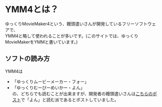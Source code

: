 # YMM4とは？
ゆっくりMovieMaker4という、饅頭遣いさんが開発しているフリーソフトウェアで、  
YMM4と略して使われることが多いです。(このサイトでは、ゆっくりMovieMakerをYMMと書いています。)

## ソフトの読み方
YMM4は  
- 「ゆっくりムービーメーカー・フォー」  
- 「ゆっくりむーびーめいかー・よん」  
の、どちらでも読むことが出来ますが、開発者の饅頭遣いさんは[こちらのポスト](https://x.com/manju_summoner/status/1718234862019330222)で「よん」と読む派であるとポストしていました。